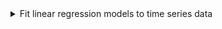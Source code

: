 <details>

<summary>Fit linear regression models to time series data</summary>
-   Apply generalised least squares in R to estimate linear regression model parameters
-   Identify an appropriate function to model the trend in a given time series
-   Represent seasonal factors using harmonic seasonal terms

</details>






<!-- Chapter 5 Regression -->
<!-- 3.   	Check adequacy of fitted regression models using residual diagnostics (Analyzing) -->
<!-- a.        Examine residual autocorrelation to check for omitted dynamics -->
<!-- b.   	Review residual plots to check appropriateness of linearity assumptions -->
<!-- 4.   	Modify regression models to account for non-constant variance and autocorrelated errors (Applying) -->
<!-- a.        Apply transformations like logs to stabilize non-constant variance -->
<!-- b.   	Use generalized least squares to correct standard errors for autocorrelation -->
<!-- 5.   	Apply data transformations like logs to stabilize variance prior to regression (Applying) -->
<!-- a.        Take logarithms to stabilize exponentially increasing variances -->
<!-- b.   	Apply inverse transforms and bias corrections when forecasting from log models -->
